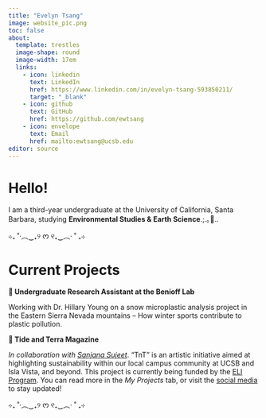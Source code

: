 ```yaml
---
title: "Evelyn Tsang"
image: website_pic.png
toc: false
about: 
  template: trestles
  image-shape: round
  image-width: 17em
  links: 
    - icon: linkedin
      text: LinkedIn
      href: https://www.linkedin.com/in/evelyn-tsang-593850211/
      target: "_blank"
    - icon: github
      text: GitHub
      href: https://github.com/ewtsang
    - icon: envelope
      text: Email
      href: mailto:ewtsang@ucsb.edu
editor: source
---
```

# Hello!

I am a third-year undergraduate at the University of California, Santa Barbara, studying **Environmental Studies & Earth Science**.;.｡🌱..

⊹₊ ˚‧︵‿₊୨ ᰔ ୧₊‿︵‧ ˚ ₊⊹

# Current Projects

**🗻 Undergraduate Research Assistant at the Benioff Lab**

Working with Dr. Hillary Young on a snow microplastic analysis project in the Eastern Sierra Nevada mountains – How winter sports contribute to plastic pollution.

**🌊 Tide and Terra Magazine**

*In collaboration with [Sanjana Sujeet](https://sanjanasujeet.github.io/)*. "TnT" is an artistic initiative aimed at highlighting sustainability within our local campus community at UCSB and Isla Vista, and beyond. This project is currently being funded by the [ELI Program](https://eli.ucsb.edu/). You can read more in the *My Projects* tab, or visit the [social media](https://www.instagram.com/tidenterra/) to stay updated!

⊹₊ ˚‧︵‿₊୨ ᰔ ୧₊‿︵‧ ˚ ₊⊹
